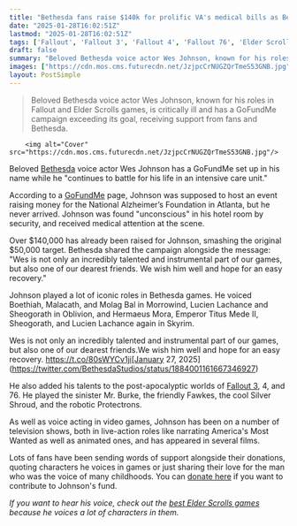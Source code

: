 ```yaml
---
title: "Bethesda fans raise $140k for prolific VA's medical bills as Bethesda describes him as 'an incredibly talented and instrument part of our games'"
date: "2025-01-28T16:02:51Z"
lastmod: "2025-01-28T16:02:51Z"
tags: ['Fallout', 'Fallout 3', 'Fallout 4', 'Fallout 76', 'Elder Scrolls', 'Morrowind', 'Oblivion', 'Skyrim', 'Bethesda', 'Voice Acting', 'GoFundMe']
draft: false
summary: "Beloved Bethesda voice actor Wes Johnson, known for his roles in Fallout and Elder Scrolls games, is critically ill and has a GoFundMe campaign exceeding its goal, receiving support from fans and Bethesda."
images: ["https://cdn.mos.cms.futurecdn.net/JzjpcCrNUGZQrTmeS53GNB.jpg"]
layout: PostSimple
---
```

> Beloved Bethesda voice actor Wes Johnson, known for his roles in Fallout and Elder Scrolls games, is critically ill and has a GoFundMe campaign exceeding its goal, receiving support from fans and Bethesda.


        <img alt="Cover" src="https://cdn.mos.cms.futurecdn.net/JzjpcCrNUGZQrTmeS53GNB.jpg"/>
        
Beloved [Bethesda](https://www.gamesradar.com/best-fallout-games/) voice actor Wes Johnson has a GoFundMe set up in his name while he "continues to battle for his life in an intensive care unit."

According to a [<u>GoFundMe</u>](https://www.gofundme.com/f/unleash-the-fury-for-the-love-of-wes-johnson) page, Johnson was supposed to host an event raising money for the National Alzheimer’s Foundation in Atlanta, but he never arrived. Johnson was found "unconscious" in his hotel room by security, and received medical attention at the scene.

Over $140,000 has already been raised for Johnson, smashing the original $50,000 target. Bethesda shared the campaign alongside the message: "Wes is not only an incredibly talented and instrumental part of our games, but also one of our dearest friends. We wish him well and hope for an easy recovery."

Johnson played a lot of iconic roles in Bethesda games. He voiced Boethiah, Malacath, and Molag Bal in Morrowind, Lucien Lachance and Sheogorath in Oblivion, and Hermaeus Mora, Emperor Titus Mede II, Sheogorath, and Lucien Lachance again in Skyrim.

Wes is not only an incredibly talented and instrumental part of our games, but also one of our dearest friends.We wish him well and hope for an easy recovery. https://t.co/80sWYCv1ji[January 27, 2025](https://twitter.com/BethesdaStudios/status/1884001161667346927)

He also added his talents to the post-apocalyptic worlds of [Fallout 3](https://www.gamesradar.com/fallout-3-basic-leveling-guide/), 4, and 76. He played the sinister Mr. Burke, the friendly Fawkes, the cool Silver Shroud, and the robotic Protectrons.

As well as voice acting in video games, Johnson has been on a number of television shows, both in live-action roles like narrating America's Most Wanted as well as animated ones, and has appeared in several films.

Lots of fans have been sending words of support alongside their donations, quoting characters he voices in games or just sharing their love for the man who was the voice of many childhoods. You can [donate here](https://www.gofundme.com/f/unleash-the-fury-for-the-love-of-wes-johnson) if you want to contribute to Johnson's fund.

*If you want to hear his voice, check out the *[<em>best Elder Scrolls games</em>](https://www.gamesradar.com/best-elder-scrolls-games/)* because he voices a lot of characters in them.*
        